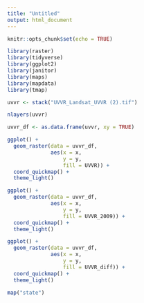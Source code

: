 ```yaml
---
title: "Untitled"
output: html_document
---
```


```r
knitr::opts_chunk$set(echo = TRUE)
```

```r
library(raster)
library(tidyverse)
library(ggplot2)
library(janitor)
library(maps)
library(mapdata)
library(tmap)
```

```r
uvvr <- stack("UVVR_Landsat_UVVR (2).tif")

nlayers(uvvr)
```

```r
uvvr_df <- as.data.frame(uvvr, xy = TRUE)
```

```r
ggplot() +
  geom_raster(data = uvvr_df, 
              aes(x = x,
                  y = y,
                  fill = UVVR)) +
  coord_quickmap() +
  theme_light() 


```

```r
ggplot() +
  geom_raster(data = uvvr_df, 
              aes(x = x,
                  y = y,
                  fill = UVVR_2009)) +
  coord_quickmap() +
  theme_light()
```


```r
ggplot() +
  geom_raster(data = uvvr_df, 
              aes(x = x,
                  y = y,
                  fill = UVVR_diff)) +
  coord_quickmap() +
  theme_light()
```


```r
map("state") 
```



